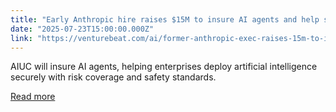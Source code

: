 ```yaml
---
title: "Early Anthropic hire raises $15M to insure AI agents and help startups deploy safely"
date: "2025-07-23T15:00:00.000Z"
link: "https://venturebeat.com/ai/former-anthropic-exec-raises-15m-to-insure-ai-agents-and-help-startups-deploy-safely/"
---
```


AIUC will insure AI agents, helping enterprises deploy artificial intelligence securely with risk coverage and safety standards.

[Read more](https://venturebeat.com/ai/former-anthropic-exec-raises-15m-to-insure-ai-agents-and-help-startups-deploy-safely/)
